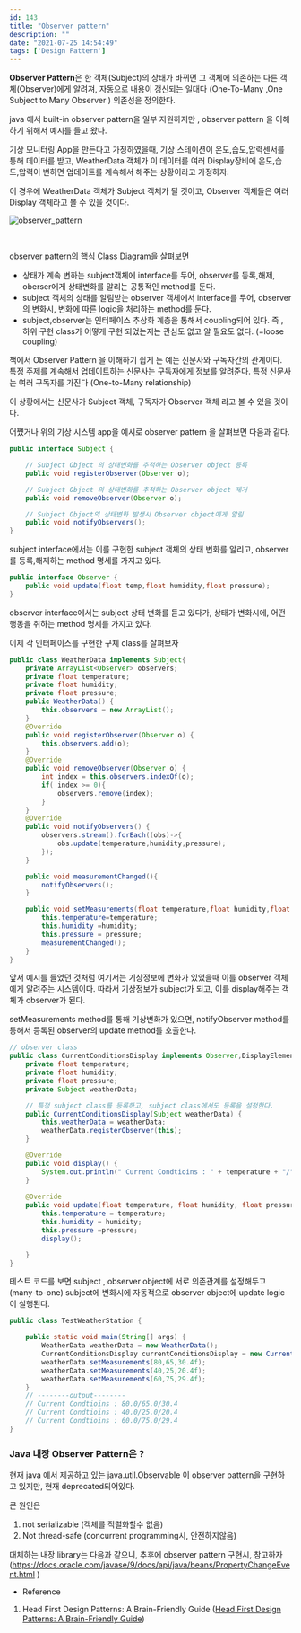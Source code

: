 ```yaml
---
id: 143
title: "Observer pattern"
description: ""
date: "2021-07-25 14:54:49"
tags: ['Design Pattern']
---
```

<strong>Observer Pattern</strong>은 한 객체(Subject)의 상태가 바뀌면 그 객체에 의존하는 다른 객체(Observer)에게 알려져, 자동으로 내용이 갱신되는 일대다 (One-To-Many ,One Subject to Many Observer ) 의존성을 정의한다.


java 에서 built-in observer pattern을 일부 지원하지만 ,  observer pattern 을 이해하기 위해서 예시를 들고 왔다. 

기상 모니터링 App을 만든다고 가정하였을때, 기상 스테이션이 온도,습도,압력센서를 통해 데이터를 받고, 
WeatherData 객체가 이 데이터를 여러 Display장비에 온도,습도,압력이 변하면 업데이트를 계속해서 해주는 상황이라고 가정하자.

이 경우에 WeatherData 객체가 Subject 객체가 될 것이고, Observer 객체들은 여러 Display 객체라고 볼 수 있을 것이다. 

![observer_pattern](/images/observer-pattern.jpg)

<br>

observer pattern의 핵심 Class Diagram을 살펴보면
- 상태가 계속 변하는 subject객체에 interface를 두어, observer를 등록,해제, oberser에게 상태변화를 알리는 공통적인 method를 둔다.
- subject 객체의 상태를 알림받는 observer 객체에서 interface를 두어, observer의 변화시, 변화에 따른 logic을 처리하는 method를 둔다.
- subject,observer는 인터페이스 추상화 계층을 통해서 coupling되어 있다. 즉 , 하위 구현 class가 어떻게 구현 되었는지는 관심도 없고 알 필요도 없다. (=loose coupling)


책에서  Observer Pattern 을 이해하기 쉽게 든 예는 신문사와 구독자간의 관계이다. 특정 주제를 계속해서 업데이트하는 신문사는 구독자에게 정보를 알려준다. 특정 신문사는 여러 구독자를 가진다 (One-to-Many relationship)

이 상황에서는 신문사가 Subject 객체, 구독자가 Observer 객체 라고 볼 수 있을 것이다.

어쩄거나 위의 기상 시스템  app을 예시로 observer pattern 을 
살펴보면 다음과 같다. 

```java
public interface Subject {

    // Subject Object 의 상태변화를 추적하는 Observer object 등록
    public void registerObserver(Observer o);

    // Subject Object 의 상태변화를 추적하는 Observer object 제거
    public void removeObserver(Observer o);

    // Subject Object의 상태변화 발생시 Observer object에게 알림
    public void notifyObservers();
}

```
subject interface에서는 이를 구현한 subject 객체의 상태 변화를 알리고, observer를 등록,해제하는 method 명세를 가지고 있다. 
```java
public interface Observer {
    public void update(float temp,float humidity,float pressure);
}
```
observer interface에서는 subject 상태 변화를 듣고 있다가, 상태가 변화시에, 어떤 행동을 취하는 method 명세를 가지고 있다. 

이제 각 인터페이스를 구현한 구체 class를 살펴보자
```java
public class WeatherData implements Subject{
    private ArrayList<Observer> observers;
    private float temperature;
    private float humidity;
    private float pressure;
    public WeatherData() {
        this.observers = new ArrayList();
    }
    @Override
    public void registerObserver(Observer o) {
        this.observers.add(o);
    }
    @Override
    public void removeObserver(Observer o) {
        int index = this.observers.indexOf(o);
        if( index >= 0){
            observers.remove(index);
        }
    }
    @Override
    public void notifyObservers() {
        observers.stream().forEach((obs)->{
            obs.update(temperature,humidity,pressure);
        });
    }

    public void measurementChanged(){
        notifyObservers();
    }

    public void setMeasurements(float temperature,float humidity,float pressure){
        this.temperature=temperature;
        this.humidity =humidity;
        this.pressure = pressure;
        measurementChanged();
    }
}
```
앞서 예시를 들었던 것처럼 여기서는 기상정보에 변화가 있었을때 이를 observer 객체에게 알려주는 시스템이다. 따라서 기상정보가 subject가 되고, 이를 display해주는 객체가 observer가 된다.

setMeasurements method를 통해 기상변화가 있으면, notifyObserver method를 통해서 등록된 observer의 update method를 호출한다. 

```java
// observer class
public class CurrentConditionsDisplay implements Observer,DisplayElement{
    private float temperature;
    private float humidity;
    private float pressure;
    private Subject weatherData;

    // 특정 subject class를 등록하고, subject class에서도 등록을 설정한다.
    public CurrentConditionsDisplay(Subject weatherData) {
        this.weatherData = weatherData;
        weatherData.registerObserver(this);
    }

    @Override
    public void display() {
        System.out.println(" Current Condtioins : " + temperature + "/"+ humidity + "/"+ pressure);
    }
    
    @Override
    public void update(float temperature, float humidity, float pressure) {
        this.temperature = temperature;
        this.humidity = humidity;
        this.pressure =pressure;
        display();

    }
}
```

테스트 코드를 보면  subject , observer object에 서로 의존관계를 설정해두고(many-to-one) subject에 변화시에 자동적으로 observer object에 update logic이 실행된다.   

```java
public class TestWeatherStation {

    public static void main(String[] args) {
        WeatherData weatherData = new WeatherData();
        CurrentConditionsDisplay currentConditionsDisplay = new CurrentConditionsDisplay(weatherData);
        weatherData.setMeasurements(80,65,30.4f);
        weatherData.setMeasurements(40,25,20.4f);
        weatherData.setMeasurements(60,75,29.4f);
    }
    // --------output--------
    // Current Condtioins : 80.0/65.0/30.4
    // Current Condtioins : 40.0/25.0/20.4
    // Current Condtioins : 60.0/75.0/29.4
}

```

### Java 내장 Observer Pattern은 ? 

현재 java 에서 제공하고 있는 java.util.Observable 이 observer pattern을 구현하고 있지만, 현재 deprecated되어있다.

큰 원인은

1.  not serializable (객체를 직렬화할수 없음)
2.  Not thread-safe (concurrent programming시, 안전하지않음)

대체하는 내장 library는 다음과 같으니, 추후에 observer pattern 구현시, 참고하자(https://docs.oracle.com/javase/9/docs/api/java/beans/PropertyChangeEvent.html )

- Reference 
1. Head First Design Patterns: A Brain-Friendly Guide ([Head First Design Patterns: A Brain-Friendly Guide](https://www.amazon.com/Head-First-Design-Patterns-Brain-Friendly/dp/0596007124))